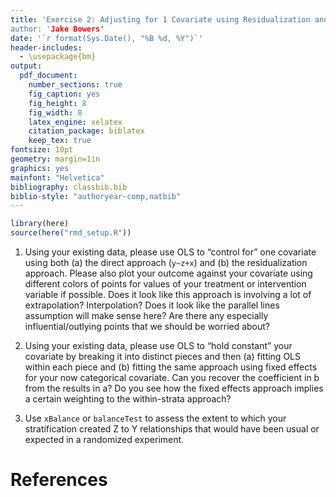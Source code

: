 ```yaml
---
title: 'Exercise 2: Adjusting for 1 Covariate using Residualization and Stratification"
author: 'Jake Bowers'
date: '`r format(Sys.Date(), "%B %d, %Y")`'
header-includes:
  - \usepackage{bm}
output:
  pdf_document:
    number_sections: true
    fig_caption: yes
    fig_height: 8
    fig_width: 8
    latex_engine: xelatex
    citation_package: biblatex
    keep_tex: true
fontsize: 10pt
geometry: margin=1in
graphics: yes
mainfont: "Helvetica"
bibliography: classbib.bib
biblio-style: "authoryear-comp,natbib"
---
```


<!-- Make this document using library(rmarkdown); render("exploration1.Rmd") -->
\input{mytexsymbols}

```r
library(here)
source(here("rmd_setup.R"))
```

 1. Using your existing data, please use OLS to "control for" one covariate using both (a) the direct approach (`y~z+x`) and (b) the residualization approach. Please also plot your outcome against your covariate using different colors of points for values of your treatment or intervention variable if possible. Does it look like this approach is involving a lot of extrapolation? Interpolation? Does it look like the parallel lines assumption will make sense here? Are there any especially influential/outlying points that we should be worried about?

 2. Using your existing data, please use OLS to "hold constant" your covariate
    by breaking it into distinct pieces and then (a) fitting OLS within each
    piece and (b) fitting the same approach using fixed effects for your now
    categorical covariate. Can you recover the coefficient in b from the results in a? Do you see how the fixed effects approach implies a certain weighting to the within-strata approach?

3. Use `xBalance` or `balanceTest` to assess the extent to which your
   stratification created Z to Y relationships that would have been usual or
   expected in a randomized experiment.

# References

